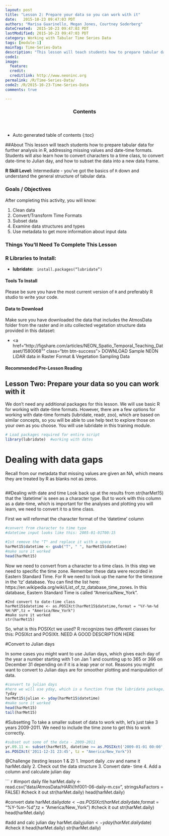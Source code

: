```yaml
---
layout: post
title: "Lesson 2: Prepare your data so you can work with it"
date:   2015-10-23 09:47:03 PDT
authors: "Marisa Guarinello, Megan Jones, Courtney Soderberg"
dateCreated:  2015-10-23 09:47:03 PDT
lastModified: 2015-10-23 09:47:03 PDT
category: Working with Tabular Time Series Data
tags: [module-1]
mainTag: Time-Series-Data
description: "This lesson will teach students how to prepare tabular data for further analysis in R, addressing missing values and date-time formats. Students will also learn how to convert characters to a time class, to convert date-time to Julian day, and how to subset the data into a new data frame."
code1: 
image:
  feature: 
  credit: 
  creditlink: http://www.neoninc.org
permalink: /R/Time-Series-Data/
code2: /R/2015-10-23-Time-Series-Data
comments: true

---
```


<section id="table-of-contents" class="toc">
  <header>
    <h3>Contents</h3>
  </header>
<div id="drawer" markdown="1">
*  Auto generated table of contents
{:toc}
</div>
</section><!-- /#table-of-contents -->

##About
This lesson will teach students how to prepare tabular data for further analysis in R, addressing missing values and date-time formats. Students will also learn how to convert characters to a time class, to convert date-time to Julian day, and how to subset the data into a new data frame.

**R Skill Level:** Intermediate - you've got the basics of `R` down and understand the general structure of tabular data.

<div id="objectives">

<h3>Goals / Objectives</h3>
After completing this activity, you will know:
<ol>
<li>Clean data</li>
<li>Convert/Transform Time Formats</li>
<li>Subset data</li>

<li>Examine data structures and types</li>
<li>Use metadata to get more information about input data</li>
</ol>

<h3>Things You'll Need To Complete This Lesson</h3>

<h3>R Libraries to Install:</h3>
<ul>
<li><strong>lubridate:</strong> <code> install.packages("lubridate")</code></li>

</ul>
<h4>Tools To Install</h4>

Please be sure you have the most current version of `R` and preferably
R studio to write your code.

<h4>Data to Download</h4>

Make sure you have downloaded the data that includes the AtmosData folder from the raster and *in situ* collected vegetation structure data provided in this dataset:
<ul>
<li><a href="http://figshare.com/articles/NEON_Spatio_Temporal_Teaching_Dataset/1580068"" class="btn btn-success"> DOWNLOAD Sample NEON LiDAR data in Raster Format & Vegetation Sampling Data</a></li>
</ul>

<h4>Recommended Pre-Lesson Reading</h4>

</div>

## Lesson Two: Prepare your data so you can work with it
We don't need any additional packages for this lesson. We will use basic R for working with date-time formats. However, there are a few options for working with date-time formats (lubridate, readr, zoo), which are based on similar concepts, so you will be able to use help text to explore those on your own as you choose. You will use lubridate in this training module.

```r
# Load packages required for entire script
library(lubridate)  #working with dates

```


# Dealing with data gaps
Recall from our metadata that missing values are given an NA, which means they are treated by R as blanks not as zeros. 

```gaps

```

##Dealing with date and time
Look back up at the results from str(harMet15) that the 'datetime' is seen as a character type. But to work with this column as a date-time, which is important for the analyses and plotting you will learn, we need to convert it to a time class.

First we will reformat the character format of the 'datetime' column

```r
#convert from character to time type
#datetime input looks like this: 2005-01-01T00:15

#1st remove the "T" and replace it with a space
harMet15$datetime <- gsub("T", " ", harMet15$datetime)
#make sure it worked
head(harMet15)
```

Now we need to convert from a character to a time class. 
In this step we need to specific the time zone. Remember these data were recorded in Eastern Standard Time. For R we need to look up the name for the timezone in the 'tz' database. You can find the list here: https://en.wikipedia.org/wiki/List_of_tz_database_time_zones.
In this database, Eastern Standard Time is called "America/New_York".

```r-POSIX
#2nd convert to date-time class
harMet15$datetime <- as.POSIXct(harMet15$datetime,format = "%Y-%m-%d %H:%M",tz = "America/New_York")
#make sure it worked
str(harMet15)

```

So, what is this POSIXct we used? R recognizes two different classes for this: POSIXct and POSIXlt.
NEED A GOOD DESCRIPTION HERE

#Convert to Julian days

In some cases you might want to use Julian days, which gives each day of the year a number starting with 1 on Jan 1 and counting up to 365 or 366 on December 31 depending on if it is a leap year or not. Reasons you might want to convert to Julian days are for smoother plotting and manipulation of data.

```r

#convert to julian days
#here we will use yday, which is a function from the lubridate package; to learn more about it type
?yday
harMet15$julian <- yday(harMet15$datetime)  
#make sure it worked
head(harMet15) 
tail(harMet15)

```


#Subsetting
To take a smaller subset of data to work with, let's just take 3 years 2009-2011. We need to include the time zone to get this to work correctly.
``` r

#subset out some of the data - 2009-2011
yr.09.11 <- subset(harMet15, datetime >= as.POSIXct('2009-01-01 00:00', tz = "America/New_York") & datetime <=
as.POSIXct('2011-12-31 23:45', tz = "America/New_York"))

```
@Challenge (testing lesson 1 & 2)
1. Import daily .csv and name it harMet.daily
2. Check out the data structure
3. Convert date- time
4. Add a column and calculate julian day

``` r

#import daily file
harMet.daily <- read.csv("data/AtmosData/HARV/hf001-06-daily-m.csv", stringsAsFactors = FALSE)
#check it out
str(harMet.daily)
head(harMet.daily)

#convert date
harMet.daily$date <- as.POSIXct(harMet.daily$date,format = "%Y-%m-%d",tz = "America/New_York")
#check it out
str(harMet.daily)
head(harMet.daily)

#add and calc julian day
harMet.daily$julian <- yday(harMet.daily$date)
#check it
head(harMet.daily)
str(harMet.daily)
